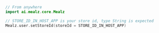 ```kotlin
// From anywhere
import ai.mealz.core.Mealz

// STORE_ID_IN_HOST_APP is your store id, type String is expected
Mealz.user.setStoreId(storeId = STORE_ID_IN_HOST_APP)
```
